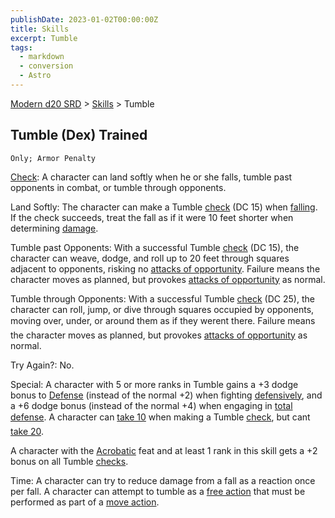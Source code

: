 ```yaml
---
publishDate: 2023-01-02T00:00:00Z
title: Skills
excerpt: Tumble
tags:
  - markdown
  - conversion
  - Astro
---
```


[Modern d20 SRD](/#modernD20) > [Skills](modern-d20-srd-skills-index) > Tumble

## Tumble (Dex) Trained

    Only; Armor Penalty

[Check](modern-d20-srd-skills-skill-basics-php#skill-check-index): A character can land softly when he or she falls, tumble past opponents in combat, or tumble through opponents.

Land Softly: The character can make a Tumble [check](modern-d20-srd-skills-skill-basics-php#skill-check-index) (DC 15) when [falling](modern-d20-srd-environment-hazards-falling). If the check succeeds, treat the fall as if it were 10 feet shorter when determining [damage](modern-d20-srd-environment-hazards-falling).

Tumble past Opponents: With a successful Tumble [check](modern-d20-srd-skills-skill-basics-php#skill-check-index) (DC 15), the character can weave, dodge, and roll up to 20 feet through squares adjacent to opponents, risking no [attacks of opportunity](modern-d20-srd-combat-attacks-of-opportunity). Failure means the character moves as planned, but provokes [attacks of opportunity](modern-d20-srd-combat-attacks-of-opportunity) as normal.

Tumble through Opponents: With a successful Tumble [check](modern-d20-srd-skills-skill-basics-php#skill-check-index) (DC 25), the character can roll, jump, or dive through squares occupied by opponents, moving over, under, or around them as if they werent there. Failure means the character moves as planned, but provokes [attacks of opportunity](modern-d20-srd-skills-skill-basics-php#skill-check-index) as normal.

Try Again?: No.

Special: A character with 5 or more ranks in Tumble gains a +3 dodge bonus to [Defense](modern-d20-srd-combat-defense) (instead of the normal +2) when fighting [defensively](modern-d20-srd-combat-defense), and a +6 dodge bonus (instead of the normal +4) when engaging in [total defense](modern-d20-srd-combat-defense).
A character can [take 10](modern-d20-srd-skills-skill-basics-php#take10-index) when making a Tumble [check](modern-d20-srd-skills-skill-basics-php#skill-check-index), but cant [take 20](modern-d20-srd-skills-skill-basics-php#take20-index).

A character with the [Acrobatic](modern-d20-srd-feats-acrobatic) feat and at least 1 rank in this skill gets a +2 bonus on all Tumble [checks](modern-d20-srd-skills-skill-basics-php#skill-check-index).

Time: A character can try to reduce damage from a fall as a reaction once
per fall. A character can attempt to tumble as a [free action](modern-d20-srd-combat-action-types) that must be performed
as part of a [move action](modern-d20-srd-combat-move-actions).

